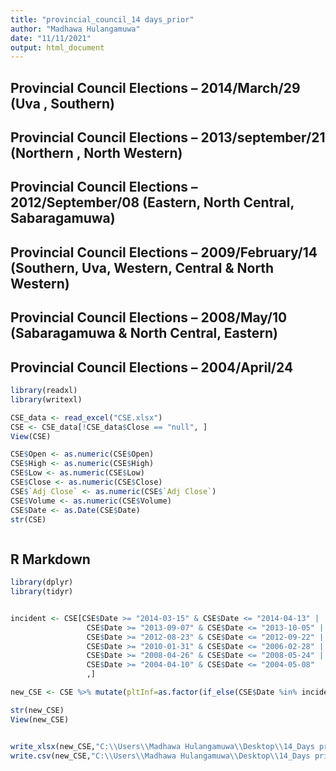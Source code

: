 ```yaml
---
title: "provincial_council_14 days_prior"
author: "Madhawa Hulangamuwa"
date: "11/11/2021"
output: html_document
---
```


## Provincial Council Elections – 2014/March/29 (Uva , Southern)
## Provincial Council Elections – 2013/september/21 (Northern , North Western)
## Provincial Council Elections – 2012/September/08 (Eastern, North Central, Sabaragamuwa)
## Provincial Council Elections – 2009/February/14 (Southern, Uva, Western, Central & North Western)
## Provincial Council Elections – 2008/May/10 (Sabaragamuwa & North Central, Eastern)
## Provincial Council Elections – 2004/April/24

```r

library(readxl)
library(writexl)

CSE_data <- read_excel("CSE.xlsx")
CSE <- CSE_data[!CSE_data$Close == "null", ]
View(CSE)

CSE$Open <- as.numeric(CSE$Open)
CSE$High <- as.numeric(CSE$High)
CSE$Low <- as.numeric(CSE$Low)
CSE$Close <- as.numeric(CSE$Close)
CSE$`Adj Close` <- as.numeric(CSE$`Adj Close`)
CSE$Volume <- as.numeric(CSE$Volume)
CSE$Date <- as.Date(CSE$Date)
str(CSE)



```

## R Markdown

```r

library(dplyr)
library(tidyr)


incident <- CSE[CSE$Date >= "2014-03-15" & CSE$Date <= "2014-04-13" | 
                 CSE$Date >= "2013-09-07" & CSE$Date <= "2013-10-05" |
                 CSE$Date >= "2012-08-23" & CSE$Date <= "2012-09-22" |
                 CSE$Date >= "2010-01-31" & CSE$Date <= "2006-02-28" |
                 CSE$Date >= "2008-04-26" & CSE$Date <= "2008-05-24" |
                 CSE$Date >= "2004-04-10" & CSE$Date <= "2004-05-08"
                 ,]

new_CSE <- CSE %>% mutate(pltInf=as.factor(if_else(CSE$Date %in% incident1$Date, 1, 0)))

str(new_CSE)
View(new_CSE)



```





```r

write_xlsx(new_CSE,"C:\\Users\\Madhawa Hulangamuwa\\Desktop\\14_Days prior Provincial//Data.xlsx")
write.csv(new_CSE,"C:\\Users\\Madhawa Hulangamuwa\\Desktop\\14_Days prior Provincial//Data.csv", row.names = FALSE)


```